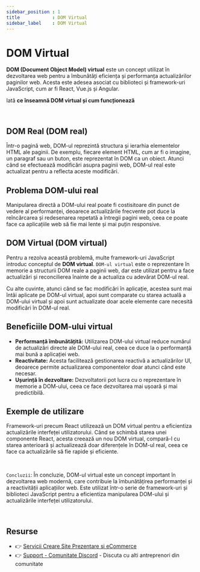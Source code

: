```yaml
---
sidebar_position : 1
title            : DOM Virtual
sidebar_label    : DOM Virtual
---
```


# DOM Virtual

**DOM (Document Object Model) virtual** este un concept utilizat în dezvoltarea web pentru a îmbunătăți eficiența și performanța actualizărilor paginilor web. 
Acesta este adesea asociat cu biblioteci și framework-uri JavaScript, cum ar fi React, Vue.js și Angular. 

Iată **ce înseamnă DOM virtual și cum funcționează**

<br />

## **DOM Real (DOM real)** 

Într-o pagină web, DOM-ul reprezintă structura și ierarhia elementelor HTML ale paginii. 
De exemplu, fiecare element HTML, cum ar fi o imagine, un paragraf sau un buton, este reprezentat în DOM ca un obiect. 
Atunci când se efectuează modificări asupra paginii web, DOM-ul real este actualizat pentru a reflecta aceste modificări.

## **Problema DOM-ului real**

Manipularea directă a DOM-ului real poate fi costisitoare din punct de vedere al performanței, deoarece actualizările frecvente pot duce la reîncărcarea și redesenarea repetată a întregii pagini web, 
ceea ce poate face ca aplicațiile web să fie mai lente și mai puțin responsive.

## **DOM Virtual (DOM virtual)** 

Pentru a rezolva această problemă, multe framework-uri JavaScript introduc conceptul de **DOM virtual**. 
`DOM-ul virtual` este o reprezentare în memorie a structurii DOM reale a paginii web, dar este utilizat pentru a face actualizări și reconcilierea înainte de a actualiza cu adevărat DOM-ul real. 

Cu alte cuvinte, atunci când se fac modificări în aplicație, acestea sunt mai întâi aplicate pe DOM-ul virtual, 
apoi sunt comparate cu starea actuală a DOM-ului virtual și apoi sunt actualizate doar acele elemente care necesită modificări în DOM-ul real.

## **Beneficiile DOM-ului virtual**

- **Performanță îmbunătățită:** Utilizarea DOM-ului virtual reduce numărul de actualizări directe ale DOM-ului real, ceea ce duce la o performanță mai bună a aplicației web.
- **Reactivitate:** Acesta facilitează gestionarea reactivă a actualizărilor UI, deoarece permite actualizarea componentelor doar atunci când este necesar.
- **Ușurință în dezvoltare:** Dezvoltatorii pot lucra cu o reprezentare în memorie a DOM-ului, ceea ce face dezvoltarea mai ușoară și mai predictibilă.

## **Exemple de utilizare** 

Framework-uri precum React utilizează un DOM virtual pentru a eficientiza actualizările interfeței utilizatorului. 
Când se schimbă starea unei componente React, acesta creează un nou DOM virtual, compară-l cu starea anterioară și actualizează doar diferențele în DOM-ul real, ceea ce face ca actualizările să fie rapide și eficiente.

<br />

`Concluzii`: În concluzie, DOM-ul virtual este un concept important în dezvoltarea web modernă, care contribuie la îmbunătățirea performanței și a reactivității aplicațiilor web. 
Este utilizat într-o serie de framework-uri și biblioteci JavaScript pentru a eficientiza manipularea DOM-ului și actualizările interfeței utilizatorului. 

<br />

## Resurse

- 👉 [Servicii Creare Site Prezentare si eCommerce](https://websitemarket.ro/)
- 👉 [Support - Comunitate Discord](https://discord.gg/MFRQmAk) - Discuta cu alti antreprenori din comunitate
